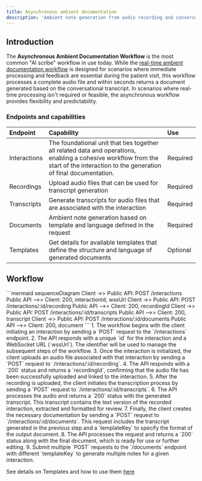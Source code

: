 ```yaml
---
title: Asynchronous ambient documentation
description: 'Ambient note generation from audio recording and conversational transcript'
---
```


## Introduction 

The **Asynchronous Ambient Documentation Workflow** is the most common "AI scribe" workflow in use today. While the [real-time ambient documentation workflow](/workflows/ambient-rt/) is designed for scenarios where immediate processing and feedback are essential during the patient visit, this workflow processes a complete audio file and within seconds returns a document generated based on the conversational transcript. In scenarios where real-time processing isn't required or feasible, the asynchronous workflow provides flexibility and predictability.


### Endpoints and capabilities 

| Endpoint | Capability | Use |
| :--- | :--- | :--- |
| Interactions | The foundational unit that ties together all related data and operations, enabling a cohesive workflow from the start of the interaction to the generation of final documentation. | Required | 
| Recordings | Upload audio files that can be used for transcript generation | Required | 
| Transcripts | Generate transcripts for audio files that are associated with the interaction | Required | 
| Documents | Ambient note generation based on template and language defined in the request | Required | 
| Templates | Get details for available templates that define the structure and language of generated documents | Optional | 

## Workflow 

<Card>
  ```mermaid
        sequenceDiagram
        Client ->> Public API: POST /interactions
        Public API -->> Client: 200, interactionId, wssUrl
        Client ->> Public API: POST /interactions/:id/recording
        Public API -->> Client: 200, recordingId
        Client ->> Public API: POST /interactions/:id/transcripts
        Public API -->> Client: 200, transcript
        Client ->> Public API: POST /interactions/:id/documents
        Public API -->> Client: 200, document
    ```
</Card>

<Steps titleSize="h3">
    <Step title="Create interaction">
        1. The workflow begins with the client initiating an interaction by sending a `POST` request to the `/interactions` endpoint.
        2. The API responds with a unique `id` for the interaction and a WebSocket URL (`wssUrl`). The identifier will be used to manage the subsequent steps of the workflow.
    </Step>
    <Step title="Upload audio recording">
        3. Once the interaction is initialized, the client uploads an audio file associated with that interaction by sending a `POST` request to `/interactions/:id/recording`.
        4. The API responds with a `200` status and returns a `recordingId`, confirming that the audio file has been successfully uploaded and linked to the interaction.
    </Step>
    <Step title="Create conversational transcript">
        5. After the recording is uploaded, the client initiates the transcription process by sending a `POST` request to `/interactions/:id/transcripts`.
        6. The API processes the audio and returns a `200` status with the generated transcript. This transcript contains the text version of the recorded interaction, extracted and formatted for review.
    </Step>
    <Step title="Generate document(s)">
        7. Finally, the client creates the necessary documentation by sending a `POST` request to `/interactions/:id/documents`. This request includes the transcript generated in the previous step and a `templateKey` to specify the format of the output document.
        8. The API processes the request and returns a `200` status along with the final document, which is ready for use or further editing.
        9. Submit multiple `POST` requests to the `/documents` endpoint with different `templateKey` to generate multiple notes for a given interaction. 
    </Step>
</Steps>

<Check>See details on Templates and how to use them [here](/templates/templates/)</Check>
